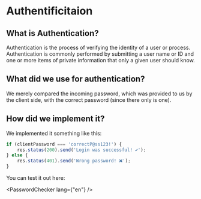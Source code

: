
# Authentificitaion

## What is Authentication?

Authentication is the process of verifying the identity of a user or process. Authentication is commonly performed by submitting a user name or ID and one or more items of private information that only a given user should know.

## What did we use for authentication?

We merely compared the incoming password, which was provided to us by the client side,
with the correct password (since there only is one). 

## How did we implement it?

We implemented it something like this:

```javascript
if (clientPassword === 'correctP@ss123!') {
    res.status(200).send('Login was successful! ✔️');
} else {
    res.status(401).send('Wrong password! ❌');
}
```

You can test it out here:

<PasswordChecker lang={"en"} />